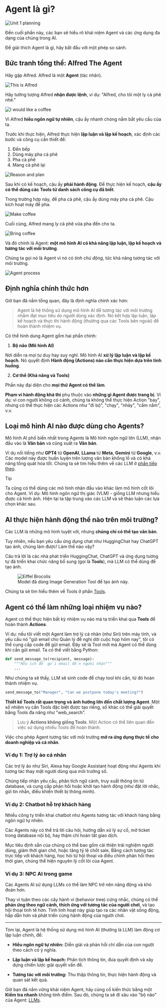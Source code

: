 # Agent là gì?

<img src="https://huggingface.co/datasets/agents-course/course-images/resolve/main/en/unit1/whiteboard-no-check.jpg" alt="Unit 1 planning"/>

Đến cuối phần này, các bạn sẽ hiểu rõ khái niệm Agent và các ứng dụng đa dạng của chúng trong AI.

Để giải thích Agent là gì, hãy bắt đầu với một phép so sánh.

## Bức tranh tổng thể: Alfred The Agent

Hãy gặp Alfred. Alfred là một **Agent** (tác nhân).

<img src="https://huggingface.co/datasets/agents-course/course-images/resolve/main/en/unit1/this-is-alfred.jpg" alt="This is Alfred"/>

Hãy tưởng tượng Alfred **nhận được lệnh**, ví dụ: "Alfred, cho tôi một ly cà phê nhé."

<img src="https://huggingface.co/datasets/agents-course/course-images/resolve/main/en/unit1/coffee-please.jpg" alt="I would like a coffee"/>

Vì Alfred **hiểu ngôn ngữ tự nhiên**, cậu ấy nhanh chóng nắm bắt yêu cầu của ta.

Trước khi thực hiện, Alfred thực hiện **lập luận và lập kế hoạch**, xác định các bước và công cụ cần thiết để:

1. Đến bếp  
2. Dùng máy pha cà phê  
3. Pha cà phê  
4. Mang cà phê lại

<img src="https://huggingface.co/datasets/agents-course/course-images/resolve/main/en/unit1/reason-and-plan.jpg" alt="Reason and plan"/>

Sau khi có kế hoạch, cậu ấy **phải hành động**. Để thực hiện kế hoạch, **cậu ấy có thể dùng các Tools từ danh sách công cụ đã biết**. 

Trong trường hợp này, để pha cà phê, cậu ấy dùng máy pha cà phê. Cậu kích hoạt máy để pha.

<img src="https://huggingface.co/datasets/agents-course/course-images/resolve/main/en/unit1/make-coffee.jpg" alt="Make coffee"/>

Cuối cùng, Alfred mang ly cà phê vừa pha đến cho ta.

<img src="https://huggingface.co/datasets/agents-course/course-images/resolve/main/en/unit1/bring-coffee.jpg" alt="Bring coffee"/>

Và đó chính là Agent: **một mô hình AI có khả năng lập luận, lập kế hoạch và tương tác với môi trường**. 

Chúng ta gọi nó là Agent vì nó có _tính chủ động_, tức khả năng tương tác với môi trường.

<img src="https://huggingface.co/datasets/agents-course/course-images/resolve/main/en/unit1/process.jpg" alt="Agent process"/>

## Định nghĩa chính thức hơn

Giờ bạn đã nắm tổng quan, đây là định nghĩa chính xác hơn:

> Agent là hệ thống sử dụng mô hình AI để tương tác với môi trường nhằm đạt mục tiêu do người dùng xác định. Nó kết hợp lập luận, lập kế hoạch và thực thi hành động (thường qua các Tools bên ngoài) để hoàn thành nhiệm vụ.

Có thể hình dung Agent gồm hai phần chính:

1. **Bộ não (Mô hình AI)**

Nơi diễn ra mọi tư duy hay suy nghĩ. Mô hình AI **xử lý lập luận và lập kế hoạch**.
Nó quyết định **Hành động (Actions) nào cần thực hiện dựa trên tình huống**.

2. **Cơ thể (Khả năng và Tools)**

Phần này đại diện cho **mọi thứ Agent có thể làm**.

**Phạm vi hành động khả thi** phụ thuộc vào **những gì Agent được trang bị**. Ví dụ: vì con người không có cánh, chúng ta không thể thực hiện Action "bay", nhưng có thể thực hiện các Actions như "đi bộ", "chạy", "nhảy", "cầm nắm", v.v.

## Loại mô hình AI nào được dùng cho Agents?

Mô hình AI phổ biến nhất trong Agents là Mô hình ngôn ngữ lớn (LLM), nhận đầu vào là **Văn bản** và cũng xuất ra **Văn bản**.

Ví dụ nổi tiếng như **GPT4** từ **OpenAI**, **LLama** từ **Meta**, **Gemini** từ **Google**, v.v. Các model này được huấn luyện trên lượng văn bản khổng lồ và có khả năng tổng quát hóa tốt. Chúng ta sẽ tìm hiểu thêm về các LLM ở [phần tiếp theo](what-are-llms).

> [!TIP]
> Ta cũng có thể dùng các mô hình nhận đầu vào khác làm mô hình cốt lõi cho Agent. Ví dụ: Mô hình ngôn ngữ thị giác (VLM) - giống LLM nhưng hiểu được cả hình ảnh. Hiện tại ta tập trung vào các LLM và sẽ thảo luận các lựa chọn khác sau.

## AI thực hiện hành động thế nào trên môi trường?

Các LLM là những mô hình tuyệt vời, nhưng **chúng chỉ có thể tạo văn bản**. 

Tuy nhiên, nếu bạn yêu cầu ứng dụng chat như HuggingChat hay ChatGPT tạo ảnh, chúng làm được! Làm thế nào vậy?

Câu trả lời là các nhà phát triển HuggingChat, ChatGPT và ứng dụng tương tự đã triển khai chức năng bổ sung (gọi là **Tools**), mà LLM có thể dùng để tạo ảnh.

<figure>
<img src="https://huggingface.co/datasets/agents-course/course-images/resolve/main/en/unit1/eiffel_brocolis.jpg" alt="Eiffel Brocolis"/>
<figcaption>Model đã dùng Image Generation Tool để tạo ảnh này.
</figcaption>
</figure>

Chúng ta sẽ tìm hiểu thêm về Tools ở phần [Tools](tools).

## Agent có thể làm những loại nhiệm vụ nào?

Agent có thể thực hiện bất kỳ nhiệm vụ nào mà ta triển khai qua **Tools** để hoàn thành **Actions**.

Ví dụ: nếu tôi viết một Agent làm trợ lý cá nhân (như Siri) trên máy tính, và yêu cầu nó "gửi email cho Quản lý đề nghị dời cuộc họp hôm nay", tôi có thể cung cấp code để gửi email. Đây sẽ là Tool mới mà Agent có thể dùng khi cần gửi email. Ta có thể viết bằng Python:

```python
def send_message_to(recipient, message):
    """Hữu ích để gửi email đến người nhận"""
    ...
```

Như chúng ta sẽ thấy, LLM sẽ sinh code để chạy tool khi cần, từ đó hoàn thành nhiệm vụ.

```python
send_message_to("Manager", "Can we postpone today's meeting?")
```

**Thiết kế Tools rất quan trọng và ảnh hưởng lớn đến chất lượng Agent**. Một số nhiệm vụ cần Tools đặc biệt được tạo riêng, số khác có thể giải quyết bằng Tools đa năng như "web_search".

> Lưu ý **Actions không giống Tools**. Một Action có thể liên quan đến việc sử dụng nhiều Tools để hoàn thành.

Việc cho phép Agent tương tác với môi trường **mở ra ứng dụng thực tế cho doanh nghiệp và cá nhân**.

### Ví dụ 1: Trợ lý ảo cá nhân

Các trợ lý ảo như Siri, Alexa hay Google Assistant hoạt động như Agents khi tương tác thay mặt người dùng qua môi trường số.

Chúng tiếp nhận yêu cầu, phân tích ngữ cảnh, truy xuất thông tin từ database, và cung cấp phản hồi hoặc khởi tạo hành động (như đặt lời nhắc, gửi tin nhắn, điều khiển thiết bị thông minh).

### Ví dụ 2: Chatbot hỗ trợ khách hàng

Nhiều công ty triển khai chatbot như Agents tương tác với khách hàng bằng ngôn ngữ tự nhiên.

Các Agents này có thể trả lời câu hỏi, hướng dẫn xử lý sự cố, mở ticket trong database nội bộ, hay thậm chí hoàn tất giao dịch.

Mục tiêu định sẵn của chúng có thể bao gồm cải thiện trải nghiệm người dùng, giảm thời gian chờ, hoặc tăng tỷ lệ chốt sale. Bằng cách tương tác trực tiếp với khách hàng, học hỏi từ hội thoại và điều chỉnh phản hồi theo thời gian, chúng thể hiện nguyên lý cốt lõi của Agent.

### Ví dụ 3: NPC AI trong game

Các Agents AI sử dụng LLMs có thể làm NPC trở nên năng động và khó đoán hơn.

Thay vì tuân theo các cây hành vi (behavior tree) cứng nhắc, chúng có thể **phản ứng theo ngữ cảnh, thích ứng với tương tác của người chơi**, và tạo hội thoại tinh tế hơn. Tính linh hoạt này giúp tạo ra các nhân vật sống động, hấp dẫn hơn và phát triển cùng hành động của người chơi.

---

Tóm lại, Agent là hệ thống sử dụng mô hình AI (thường là LLM) làm động cơ lập luận chính, để:

- **Hiểu ngôn ngữ tự nhiên:** Diễn giải và phản hồi chỉ dẫn của con người theo cách có ý nghĩa.

- **Lập luận và lập kế hoạch:** Phân tích thông tin, đưa quyết định và xây dựng chiến lược giải quyết vấn đề.

- **Tương tác với môi trường:** Thu thập thông tin, thực hiện hành động và quan sát kết quả.

Giờ bạn đã nắm vững khái niệm Agent, hãy củng cố kiến thức bằng một **Kiểm tra nhanh** không tính điểm. Sau đó, chúng ta sẽ đi sâu vào "bộ não" của Agent: [LLMs](what-are-llms).